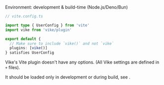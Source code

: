 
Environment: development & build-time (Node.js/Deno/Bun)  

```ts
// vite.config.ts

import type { UserConfig } from 'vite'
import vike from 'vike/plugin'

export default {
  // Make sure to include `vike()` and not `vike`
  plugins: [vike()]
} satisfies UserConfig
```

Vike's Vite plugin doesn't have any options. (All <Link href="/settings">Vike settings</Link> are defined in <Link href="/config#files">`+` files</Link>).

It should be loaded only in development or during build, see <Link href="/warning/setup" />.
